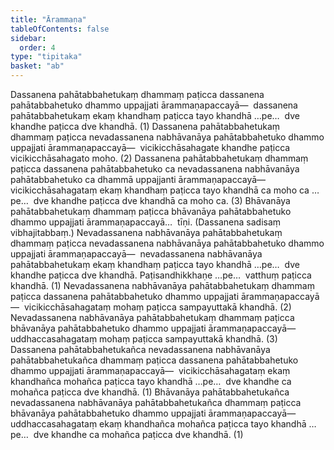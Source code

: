 ```yaml
---
title: "Ārammaṇa"
tableOfContents: false
sidebar:
  order: 4
type: "tipitaka"
basket: "ab"
---
```



<DynamicBreadcrumb />

<Division number="6">

<Paragraph number="1072">
Dassanena pahātabbahetukaṃ dhammaṃ paṭicca dassanena pahātabbahetuko dhammo uppajjati ārammaṇapaccayā—  dassanena pahātabbahetukaṃ ekaṃ khandhaṃ paṭicca tayo khandhā …pe…  dve khandhe paṭicca dve khandhā. (1)
</Paragraph>

<Paragraph number="1073">
Dassanena pahātabbahetukaṃ dhammaṃ paṭicca nevadassanena nabhāvanāya pahātabbahetuko dhammo uppajjati ārammaṇapaccayā—  vicikicchāsahagate khandhe paṭicca vicikicchāsahagato moho. (2)
</Paragraph>

<Paragraph number="1074">
Dassanena pahātabbahetukaṃ dhammaṃ paṭicca dassanena pahātabbahetuko ca nevadassanena nabhāvanāya pahātabbahetuko ca dhammā uppajjanti ārammaṇapaccayā—  vicikicchāsahagataṃ ekaṃ khandhaṃ paṭicca tayo khandhā ca moho ca …pe…  dve khandhe paṭicca dve khandhā ca moho ca. (3)
</Paragraph>

<Paragraph number="1075">
Bhāvanāya pahātabbahetukaṃ dhammaṃ paṭicca bhāvanāya pahātabbahetuko dhammo uppajjati ārammaṇapaccayā…  tīṇi. (Dassanena sadisaṃ vibhajitabbaṃ.)
</Paragraph>

</Division>
<Division number="7">

<Paragraph number="1076">
Nevadassanena nabhāvanāya pahātabbahetukaṃ dhammaṃ paṭicca nevadassanena nabhāvanāya pahātabbahetuko dhammo uppajjati ārammaṇapaccayā—  nevadassanena nabhāvanāya pahātabbahetukaṃ ekaṃ khandhaṃ paṭicca tayo khandhā …pe…  dve khandhe paṭicca dve khandhā. Paṭisandhikkhaṇe …pe…  vatthuṃ paṭicca khandhā. (1)
</Paragraph>

<Paragraph number="1077">
Nevadassanena nabhāvanāya pahātabbahetukaṃ dhammaṃ paṭicca dassanena pahātabbahetuko dhammo uppajjati ārammaṇapaccayā—  vicikicchāsahagataṃ mohaṃ paṭicca sampayuttakā khandhā. (2)
</Paragraph>

<Paragraph number="1078">
Nevadassanena nabhāvanāya pahātabbahetukaṃ dhammaṃ paṭicca bhāvanāya pahātabbahetuko dhammo uppajjati ārammaṇapaccayā—  uddhaccasahagataṃ mohaṃ paṭicca sampayuttakā khandhā. (3)
</Paragraph>

</Division>
<Division number="8">

<Paragraph number="1079">
Dassanena pahātabbahetukañca nevadassanena nabhāvanāya pahātabbahetukañca dhammaṃ paṭicca dassanena pahātabbahetuko dhammo uppajjati ārammaṇapaccayā—  vicikicchāsahagataṃ ekaṃ khandhañca mohañca paṭicca tayo khandhā …pe…  dve khandhe ca mohañca paṭicca dve khandhā. (1)
</Paragraph>

<Paragraph number="1080">
Bhāvanāya pahātabbahetukañca nevadassanena nabhāvanāya pahātabbahetukañca dhammaṃ paṭicca bhāvanāya pahātabbahetuko dhammo uppajjati ārammaṇapaccayā—  uddhaccasahagataṃ ekaṃ khandhañca mohañca paṭicca tayo khandhā …pe…  dve khandhe ca mohañca paṭicca dve khandhā. (1)
</Paragraph>
</Division>